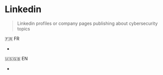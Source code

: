 # Linkedin

> Linkedin profiles or company pages publishing about cybersecurity topics
> 

🇫🇷 FR

- 

🇺🇸🇬🇧 EN

-